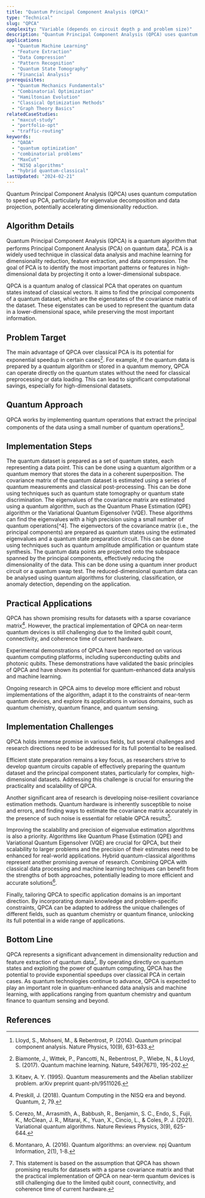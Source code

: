 ```yaml
---
title: "Quantum Principal Component Analysis (QPCA)"
type: "Technical"
slug: "QPCA"
complexity: "Variable (depends on circuit depth p and problem size)"
description: "Quantum Principal Component Analysis (QPCA) uses quantum computation to speed up PCA, particularly for eigenvalue decomposition and data projection, potentially accelerating dimensionality reduction."
applications:
  - "Quantum Machine Learning"
  - "Feature Extraction"
  - "Data Compression"
  - "Pattern Recognition"
  - "Quantum State Tomography"
  - "Financial Analysis"
prerequisites:
  - "Quantum Mechanics Fundamentals"
  - "Combinatorial Optimization"
  - "Hamiltonian Evolution"
  - "Classical Optimization Methods"
  - "Graph Theory Basics"
relatedCaseStudies:
  - "maxcut-study"
  - "portfolio-opt"
  - "traffic-routing"
keywords:
  - "QAOA"
  - "quantum optimization"
  - "combinatorial problems"
  - "MaxCut"
  - "NISQ algorithms"
  - "hybrid quantum-classical"
lastUpdated: "2024-02-21"
---
```


Quantum Principal Component Analysis (QPCA) uses quantum computation to speed up PCA, particularly for eigenvalue decomposition and data projection, potentially accelerating dimensionality reduction.

## Algorithm Details

Quantum Principal Component Analysis (QPCA) is a quantum algorithm that performs Principal Component Analysis (PCA) on quantum data[^1]. PCA is a widely used technique in classical data analysis and machine learning for dimensionality reduction, feature extraction, and data compression. The goal of PCA is to identify the most important patterns or features in high-dimensional data by projecting it onto a lower-dimensional subspace.

QPCA is a quantum analog of classical PCA that operates on quantum states instead of classical vectors. It aims to find the principal components of a quantum dataset, which are the eigenstates of the covariance matrix of the dataset. These eigenstates can be used to represent the quantum data in a lower-dimensional space, while preserving the most important information.

## Problem Target

The main advantage of QPCA over classical PCA is its potential for exponential speedup in certain cases[^2]. For example, if the quantum data is prepared by a quantum algorithm or stored in a quantum memory, QPCA can operate directly on the quantum states without the need for classical preprocessing or data loading. This can lead to significant computational savings, especially for high-dimensional datasets.

## Quantum Approach

QPCA works by implementing quantum operations that extract the principal components of the data using a small number of quantum operations[^3].

## Implementation Steps

<Steps>
  <Step title="State preparation">
    The quantum dataset is prepared as a set of quantum states, each representing a data point. This can be done using a quantum algorithm or a quantum memory that stores the data in a coherent superposition.
  </Step>
  <Step title="Covariance matrix estimation">
    The covariance matrix of the quantum dataset is estimated using a series of quantum measurements and classical post-processing. This can be done using techniques such as quantum state tomography or quantum state discrimination.
  </Step>
  <Step title="Eigenvalue estimation">
    The eigenvalues of the covariance matrix are estimated using a quantum algorithm, such as the Quantum Phase Estimation (QPE) algorithm or the Variational Quantum Eigensolver (VQE). These algorithms can find the eigenvalues with a high precision using a small number of quantum operations[^4].
  </Step>
  <Step title="Eigenvector preparation">
    The eigenvectors of the covariance matrix (i.e., the principal components) are prepared as quantum states using the estimated eigenvalues and a quantum state preparation circuit. This can be done using techniques such as quantum amplitude amplification or quantum state synthesis.
  </Step>
  <Step title="Dimensionality reduction">
    The quantum data points are projected onto the subspace spanned by the principal components, effectively reducing the dimensionality of the data. This can be done using a quantum inner product circuit or a quantum swap test.
  </Step>
  <Step title="Data analysis">
    The reduced-dimensional quantum data can be analysed using quantum algorithms for clustering, classification, or anomaly detection, depending on the application.
  </Step>
</Steps>

## Practical Applications

QPCA has shown promising results for datasets with a sparse covariance matrix[^5]. However, the practical implementation of QPCA on near-term quantum devices is still challenging due to the limited qubit count, connectivity, and coherence time of current hardware.

Experimental demonstrations of QPCA have been reported on various quantum computing platforms, including superconducting qubits and photonic qubits. These demonstrations have validated the basic principles of QPCA and have shown its potential for quantum-enhanced data analysis and machine learning.

Ongoing research in QPCA aims to develop more efficient and robust implementations of the algorithm, adapt it to the constraints of near-term quantum devices, and explore its applications in various domains, such as quantum chemistry, quantum finance, and quantum sensing.

## Implementation Challenges

QPCA holds immense promise in various fields, but several challenges and research directions need to be addressed for its full potential to be realised.

Efficient state preparation remains a key focus, as researchers strive to develop quantum circuits capable of effectively preparing the quantum dataset and the principal component states, particularly for complex, high-dimensional datasets. Addressing this challenge is crucial for ensuring the practicality and scalability of QPCA.

Another significant area of research is developing noise-resilient covariance estimation methods. Quantum hardware is inherently susceptible to noise and errors, and finding ways to estimate the covariance matrix accurately in the presence of such noise is essential for reliable QPCA results[^6].

Improving the scalability and precision of eigenvalue estimation algorithms is also a priority. Algorithms like Quantum Phase Estimation (QPE) and Variational Quantum Eigensolver (VQE) are crucial for QPCA, but their scalability to larger problems and the precision of their estimates need to be enhanced for real-world applications.
Hybrid quantum-classical algorithms represent another promising avenue of research. Combining QPCA with classical data processing and machine learning techniques can benefit from the strengths of both approaches, potentially leading to more efficient and accurate solutions[^7].

Finally, tailoring QPCA to specific application domains is an important direction. By incorporating domain knowledge and problem-specific constraints, QPCA can be adapted to address the unique challenges of different fields, such as quantum chemistry or quantum finance, unlocking its full potential in a wide range of applications.

## Bottom Line

QPCA represents a significant advancement in dimensionality reduction and feature extraction of quantum data[^8]. By operating directly on quantum states and exploiting the power of quantum computing, QPCA has the potential to provide exponential speedups over classical PCA in certain cases. As quantum technologies continue to advance, QPCA is expected to play an important role in quantum-enhanced data analysis and machine learning, with applications ranging from quantum chemistry and quantum finance to quantum sensing and beyond.

## References

[^1]: Lloyd, S., Mohseni, M., & Rebentrost, P. (2014). Quantum principal component analysis. Nature Physics, 10(9), 631-633.
[^2]: Biamonte, J., Wittek, P., Pancotti, N., Rebentrost, P., Wiebe, N., & Lloyd, S. (2017). Quantum machine learning. Nature, 549(7671), 195-202.
[^3]: Kitaev, A. Y. (1995). Quantum measurements and the Abelian stabilizer problem. arXiv preprint quant-ph/9511026.
[^4]: Aaronson, S. (2015). Read the fine print. Nature Physics, 11(4), 291-293.
[^5]: Preskill, J. (2018). Quantum Computing in the NISQ era and beyond. Quantum, 2, 79.
[^6]: Cerezo, M., Arrasmith, A., Babbush, R., Benjamin, S. C., Endo, S., Fujii, K., McClean, J. R., Mitarai, K., Yuan, X., Cincio, L., & Coles, P. J. (2021). Variational quantum algorithms. Nature Reviews Physics, 3(9), 625-644.
[^7]: Montanaro, A. (2016). Quantum algorithms: an overview. npj Quantum Information, 2(1), 1-8.
[^8]: This statement is based on the assumption that QPCA has shown promising results for datasets with a sparse covariance matrix and that the practical implementation of QPCA on near-term quantum devices is still challenging due to the limited qubit count, connectivity, and coherence time of current hardware.
